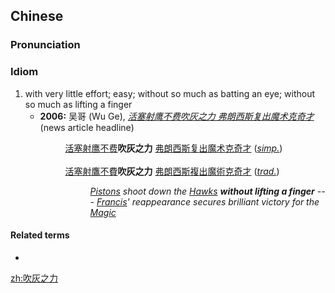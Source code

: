 ==Chinese==
{{zh-forms}}

===Pronunciation===
{{zh-pron
|m=chuī huī zhī lì
|cat=id
}}

===Idiom===
{{zh-idiom}}

# with very little effort; easy; without so much as batting an eye; without so much as lifting a finger
#* '''2006:''' 吴哥 (Wu Ge), ''[http://sports.sina.com.cn/k/2006-01-19/10502002693.shtml 活塞射鹰不费吹灰之力 弗朗西斯复出魔术克奇才]'' (news article headline)
#*: [[活塞]][[射]][[鹰]][[不]][[费]]'''吹灰之力''' [[弗朗西斯]][[复]][[出]][[魔术]][[克]][[奇才]] (''[[Simplified Chinese|simp.]]'')
#*: &nbsp;
#*: [[活塞]][[射]][[鷹]][[不]][[費]]'''吹灰之力''' [[弗朗西斯]][[複]][[出]][[魔術]][[克]][[奇才]] (''[[Traditional Chinese|trad.]]'')
#*:: ''[[w:Detroit Pistons|Pistons]] shoot down the [[w:Atlanta Hawks|Hawks]] '''without lifting a finger''' --- [[w:Steve Francis|Francis]]' reappearance secures brilliant victory for the [[w:Orlando Magic|Magic]]''

====Related terms====
* {{zh-l|不費吹灰之力}}

[[zh:吹灰之力]]